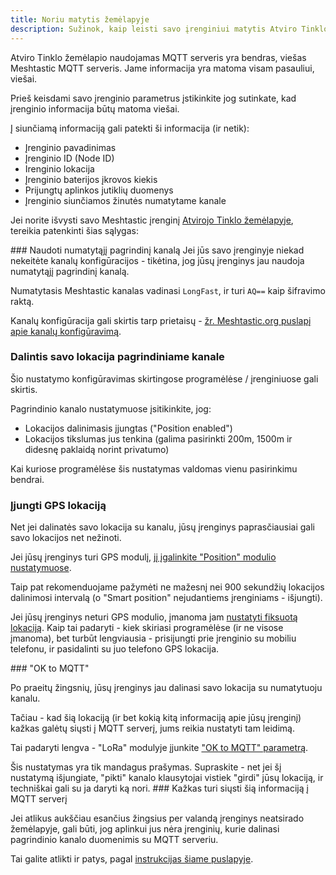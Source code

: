 ```yaml
---
title: Noriu matytis žemėlapyje
description: Sužinok, kaip leisti savo įrenginiui matytis Atviro Tinklo žemėlapyje.
---
```



<Callout title="Dėmesio - MQTT serverių informacija matoma viešai" type="warning">
  Atviro Tinklo žemėlapio naudojamas MQTT serveris yra bendras, viešas Meshtastic MQTT serveris. Jame informacija yra matoma visam pasauliui, viešai.

  Prieš keisdami savo įrenginio parametrus įstikinkite jog sutinkate, kad įrenginio informacija būtų matoma viešai.

  Į siunčiamą informaciją gali patekti ši informacija (ir netik):
  - Įrenginio pavadinimas
  - Įrenginio ID (Node ID)
  - Irenginio lokacija
  - Įrenginio baterijos įkrovos kiekis
  - Prijungtų aplinkos jutiklių duomenys
  - Įrenginio siunčiamos žinutės numatytame kanale
</Callout>

Jei norite išvysti savo Meshtastic įrenginį [Atvirojo Tinklo žemėlapyje](/map), tereikia patenkinti šias sąlygas:

<Steps>
<Step>
### Naudoti numatytąjį pagrindinį kanalą

<Callout title="Numatytasis kanalas yra numatytasis" type="note">
  Jei jūs savo įrenginyje niekad nekeitėte kanalų konfigūracijos - tikėtina, jog jūsų įrenginys jau naudoja numatytąjį pagrindinį kanalą.
</Callout>

Numatytasis Meshtastic kanalas vadinasi `LongFast`, ir turi `AQ==` kaip šifravimo raktą.

Kanalų konfigūracija gali skirtis tarp prietaisų - [žr. Meshtastic.org puslapį apie kanalų konfigūravimą](https://meshtastic.org/docs/configuration/radio/channels/#channel-config-client-availability).
</Step>
<Step>
### Dalintis savo lokacija pagrindiniame kanale

Šio nustatymo konfigūravimas skirtingose programėlėse / įrenginiuose gali skirtis.

Pagrindinio kanalo nustatymuose įsitikinkite, jog:
  - Lokacijos dalinimasis įjungtas ("Position enabled")
  - Lokacijos tikslumas jus tenkina (galima pasirinkti 200m, 1500m ir didesnę paklaidą norint privatumo)

Kai kuriose programėlėse šis nustatymas valdomas vienu pasirinkimu bendrai.
</Step>
<Step>
### Įjungti GPS lokaciją

Net jei dalinatės savo lokacija su kanalu, jūsų įrenginys paprasčiausiai gali savo lokacijos net nežinoti.

Jei jūsų įrenginys turi GPS modulį, [jį įgalinkite "Position" modulio nustatymuose](https://meshtastic.org/docs/configuration/radio/position/#gps-mode).

Taip pat rekomenduojame pažymėti ne mažesnį nei 900 sekundžių lokacijos dalinimosi intervalą (o "Smart position" nejudantiems įrenginiams - išjungti).

Jei jūsų įrenginys neturi GPS modulio, įmanoma jam [nustatyti fiksuotą lokaciją](https://meshtastic.org/docs/configuration/radio/position/#fixed-position). Kaip tai padaryti - kiek skiriasi programėlėse (ir ne visose įmanoma), bet turbūt lengviausia - prisijungti prie įrenginio su mobiliu telefonu, ir pasidalinti su juo telefono GPS lokacija.

</Step>
<Step>
### "OK to MQTT"

Po praeitų žingsnių, jūsų įrenginys jau dalinasi savo lokacija su numatytuoju kanalu.

Tačiau - kad šią lokaciją (ir bet kokią kitą informaciją apie jūsų įrenginį) kažkas galėtų siųsti į MQTT serverį, jums reikia nustatyti tam leidimą.

Tai padaryti lengva - "LoRa" modulyje įjunkite ["OK to MQTT" parametrą](https://meshtastic.org/docs/configuration/radio/lora/#ok-to-mqtt).

<Callout title="Dėmesio - 'OK to MQTT: false' yra tik prašymas" type="warning">
  Šis nustatymas yra tik mandagus prašymas. Supraskite - net jei šį nustatymą išjungiate, "pikti" kanalo klausytojai vistiek "girdi" jūsų lokaciją, ir techniškai gali su ja daryti ką nori.
</Callout>
</Step>
<Step>
### Kažkas turi siųsti šią informaciją į MQTT serverį

Jei atlikus aukščiau esančius žingsius per valandą įrenginys neatsirado žemėlapyje, gali būti, jog aplinkui jus nėra įrenginių, kurie dalinasi pagrindinio kanalo duomenimis su MQTT serveriu.

Tai galite atlikti ir patys, pagal [instrukcijas šiame puslapyje](/docs/atviro-tinklo-zemelapio-duomenys/siusti-duomenis-i-mqtt).
</Step>
</Steps>
